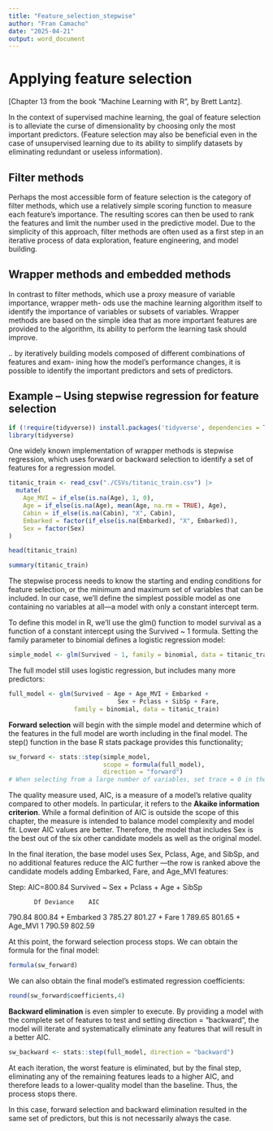```yaml
---
title: "Feature_selection_stepwise"
author: "Fran Camacho"
date: "2025-04-21"
output: word_document
---
```


# Applying feature selection

[Chapter 13 from the book "Machine Learning with R", by Brett Lantz].

In the context of supervised machine learning, the goal of feature selection is to alleviate the
curse of dimensionality by choosing only the most important predictors. 
(Feature selection may also be beneficial even in the case of unsupervised learning due to its ability 
to simplify datasets by eliminating redundant or useless information).


## Filter methods

Perhaps the most accessible form of feature selection is the category of filter methods, which use
a relatively simple scoring function to measure each feature’s importance. The resulting scores
can then be used to rank the features and limit the number used in the predictive model. Due to
the simplicity of this approach, filter methods are often used as a first step in an iterative process
of data exploration, feature engineering, and model building.

## Wrapper methods and embedded methods

In contrast to filter methods, which use a proxy measure of variable importance, wrapper meth-
ods use the machine learning algorithm itself to identify the importance of variables or subsets
of variables. Wrapper methods are based on the simple idea that as more important features are
provided to the algorithm, its ability to perform the learning task should improve.

.. by iteratively building models composed of different combinations of features and exam-
ining how the model’s performance changes, it is possible to identify the important predictors
and sets of predictors.


## Example – Using stepwise regression for feature selection

```r
if (!require(tidyverse)) install.packages('tidyverse', dependencies = T)
library(tidyverse)
```

One widely known implementation of wrapper methods is stepwise regression, which uses forward 
or backward selection to identify a set of features for a regression model.

```r
titanic_train <- read_csv("./CSVs/titanic_train.csv") |>
  mutate(
    Age_MVI = if_else(is.na(Age), 1, 0),
    Age = if_else(is.na(Age), mean(Age, na.rm = TRUE), Age),
    Cabin = if_else(is.na(Cabin), "X", Cabin),
    Embarked = factor(if_else(is.na(Embarked), "X", Embarked)),
    Sex = factor(Sex)
)
```

```r
head(titanic_train)
```

```r
summary(titanic_train)
```


The stepwise process needs to know the starting and ending conditions for feature selection, or
the minimum and maximum set of variables that can be included. In our case, we’ll define the
simplest possible model as one containing no variables at all—a model with only a constant intercept term.

To define this model in R, we’ll use the glm() function to model survival as a function of a constant
intercept using the Survived ~ 1 formula. Setting the family parameter to binomial defines a
logistic regression model:

```r
simple_model <- glm(Survived ~ 1, family = binomial, data = titanic_train)
```

The full model still uses logistic regression, but includes many more predictors:

```r
full_model <- glm(Survived ~ Age + Age_MVI + Embarked +
                              Sex + Pclass + SibSp + Fare,
                  family = binomial, data = titanic_train)
```


**Forward selection** will begin with the simple model and determine which of the features in the full
model are worth including in the final model. The step() function in the base R stats package
provides this functionality;

```r
sw_forward <- stats::step(simple_model,
                          scope = formula(full_model),
                          direction = "forward")
# When selecting from a large number of variables, set trace = 0 in the step() function to turn off the output for each iteration.
```

The quality measure used, AIC, is a measure of a model’s relative quality compared to other
models. In particular, it refers to the **Akaike information criterion**. While a formal definition of
AIC is outside the scope of this chapter, the measure is intended to balance model complexity
and model fit.
Lower AIC values are better.
Therefore, the model that includes Sex is the best out of the six other candidate models as well as the original model.

In the final iteration, the base
model uses Sex, Pclass, Age, and SibSp, and no additional features reduce the AIC further —the
<none> row is ranked above the candidate models adding Embarked, Fare, and Age_MVI features:


Step:  AIC=800.84
Survived ~ Sex + Pclass + Age + SibSp

           Df Deviance    AIC
<none>          790.84 800.84
+ Embarked  3   785.27 801.27
+ Fare      1   789.65 801.65
+ Age_MVI   1   790.59 802.59

At this point, the forward selection process stops. We can obtain the formula for the final model:

```r
formula(sw_forward)
```

We can also obtain the final model’s estimated regression coefficients:

```r
round(sw_forward$coefficients,4)
```

**Backward elimination** is even simpler to execute. By providing a model with the complete set of
features to test and setting direction = "backward", the model will iterate and systematically
eliminate any features that will result in a better AIC.

```r
sw_backward <- stats::step(full_model, direction = "backward")
```

At each iteration, the worst feature is eliminated, but by the final step, eliminating any of the
remaining features leads to a higher AIC, and therefore leads to a lower-quality model than the
baseline. Thus, the process stops there.

In this case, forward selection and backward elimination resulted in the same set of predictors,
but this is not necessarily always the case.

